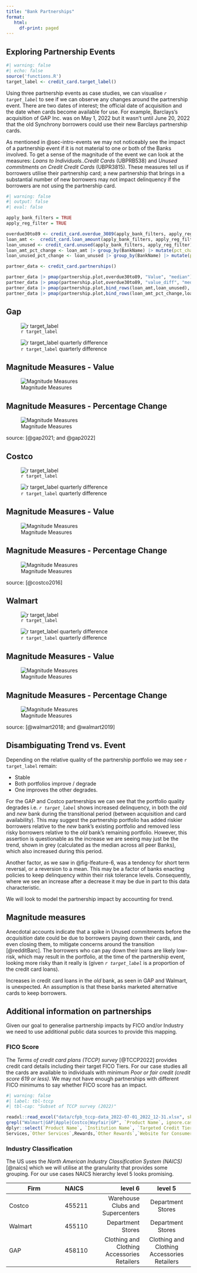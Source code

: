 ---
title: "Bank Partnerships"
format: 
   html:
     df-print: paged
---

## Exploring Partnership Events {#sec-partners}

```{r}
#| warning: false
#| echo: false
source('functions.R')
target_label <- credit_card.target_label()
``` 

Using three partnership events as case studies, we can visualise *`r target_label`* to see if we can observe any changes around the partnership event. There are two dates of interest; the official date of acquisition and the date when cards become available for use. For example, Barclays's acquisition of GAP Inc. was on May 1, 2022 but it wasn't until June 20, 2022 that the old Synchrony borrowers could use their new Barclays partnership cards.

As mentioned in @sec-intro-events we may not noticeably see the impact of a partnership event if it is not material to one or both of the Banks involved. To get a sense of the magnitude of the event we can look at the measures: *Loans to Individuals..Credit Cards* (UBPRB538) and *Unused commitments on Credit Credit Cards* (UBPR3815). These measures tell us if borrowers utilise their partnership card; a new partnership that brings in a substantial number of new borrowers may not impact delinquency if the borrowers are not using the partnership card. 

```{r}
#| warning: false
#| output: false
#| eval: false

apply_bank_filters = TRUE
apply_reg_filter = TRUE

overdue30to89 <- credit_card.overdue_3089(apply_bank_filters, apply_reg_filter)
loan_amt <-  credit_card.loan_amount(apply_bank_filters, apply_reg_filter)
loan_unused <- credit_card.unused(apply_bank_filters, apply_reg_filter)
loan_amt_pct_change <- loan_amt |> group_by(BankName) |> mutate(pct_change = value_diff/lag(Value) *100) 
loan_unused_pct_change <- loan_unused |> group_by(BankName) |> mutate(pct_change = value_diff/lag(Value) *100) 

partner_data <- credit_card.partnerships() 

partner_data |> pmap(partnership.plot,overdue30to89, "Value", "median")
partner_data |> pmap(partnership.plot,overdue30to89, "value_diff", "median")
partner_data |> pmap(partnership.plot,bind_rows(loan_amt,loan_unused), "Value", "median")
partner_data |> pmap(partnership.plot,bind_rows(loan_amt_pct_change,loan_unused_pct_change), "pct_change", "median")

```


::: {#fig-3089days .panel-tabset}

## Gap

![`r target_label`](images/GAP_UBPRE524_Value_median_partnership.png){#fig-gap-val}

![`r target_label` quarterly difference](images/GAP_UBPRE524_value_diff_median_partnership.png){#fig-gap-diff}

::: {#fig-magitude-gap .panel-tabset}

## Magnitude Measures - Value

![Magnitude Measures](images/GAP_UBPR3815_UBPRB538_Value_median_partnership.png){#fig-gap-val-mag}

## Magnitude Measures - Percentage Change
![Magnitude Measures](images/GAP_UBPR3815_UBPRB538_pct_change_median_partnership.png){#fig-gap-pct-mag}

:::

source: [@gap2021; and @gap2022]

## Costco

![`r target_label`](images/Costco_UBPRE524_Value_median_partnership.png){#fig-Costco-val}

![`r target_label` quarterly difference](images/Costco_UBPRE524_value_diff_median_partnership.png){#fig-Costco-diff}

::: {#fig-magitude-Costco .panel-tabset}

## Magnitude Measures - Value

![Magnitude Measures](images/Costco_UBPR3815_UBPRB538_Value_median_partnership.png){#fig-Costco-val-mag}

## Magnitude Measures - Percentage Change

![Magnitude Measures](images/Costco_UBPR3815_UBPRB538_pct_change_median_partnership.png){#fig-Costco-pct-mag}

:::

source: [@costco2016]

## Walmart
![`r target_label`](images/Walmart_UBPRE524_Value_median_partnership.png){#fig-walmart-val}

![`r target_label` quarterly difference](images/Walmart_UBPRE524_value_diff_median_partnership.png){#fig-Costco-diff}

::: {#fig-magitude-walmart .panel-tabset}

## Magnitude Measures - Value

![Magnitude Measures](images/Walmart_UBPR3815_UBPRB538_Value_median_partnership.png){#fig-walmart-val-mag}

## Magnitude Measures - Percentage Change

![Magnitude Measures](images/Walmart_UBPR3815_UBPRB538_pct_change_median_partnership.png){#fig-walmart-pct-mag}

:::
source: [@walmart2018; and @walmart2019]
:::

## Disambiguating Trend vs. Event  {#sec-trend-event}

Depending on the relative quality of the partnership portfolio we may see `r target_label` remain: 

* Stable
* Both portfolios improve / degrade
* One improves the other degrades.

For the GAP and Costco partnerships we can see that the portfolio quality degrades i.e. *`r target_label`* shows increased delinquency, in both the *old* and *new* bank during the transitional period (between acquisition and card availability). This may suggest the partnership portfolio has added riskier borrowers relative to the *new* bank's existing portfolio and removed less risky borrowers relative to the *old* bank's remaining portfolio. However, this assertion is questionable as the increase we are seeing may just be the trend, shown in grey (calculated as the median across all peer Banks), which also increased during this period. 

Another factor, as we saw in @fig-lfeature-6, was a tendency for short term reversal, or a reversion to a mean. This may be a factor of banks enacting policies to keep delinquency within their risk tolerance levels. Consequently, where we see an increase after a decrease it may be due in part to this data characteristic.

We will look to model the partnership impact by accounting for trend.

## Magnitude measures

Anecdotal accounts indicate that a spike in Unused commitments before the *acquisition* date could be due to borrowers paying down their cards, and even closing them, to mitigate concerns around the transition [@redditBarc]. The borrowers who can pay down their loans are likely low-risk, which may result in the portfolio, at the time of the partnership event, looking more risky than it really is (given *`r target_label`* is a proportion of the credit card loans). 

Increases in credit card loans in the *old* bank, as seen in GAP and Walmart, is unexpected. An assumption is that these banks marketed alternative cards to keep borrowers.   

## Additional information on partnerships

Given our goal to generalise partnership impacts by FICO and/or Industry we need to use additional public data sources to provide this mapping. 

### FICO Score
The *Terms of credit card plans (TCCP) survey* [@TCCP2022] provides credit card details including their target FICO Tiers. For our case studies all the cards are available to individuals with minimum *Poor or fair credit (credit score 619 or less)*. We may not have enough partnerships with different FICO minimums to say whether FICO score has an impact. 

```{r}
#| warning: false
#| label: tbl-tccp
#| tbl-cap: "Subset of TCCP survey (2022)"

readxl::read_excel("data/cfpb_tccp-data_2022-07-01_2022_12-31.xlsx", skip=9) |> filter(`Availability of Credit Card Plan` == "National",
grepl("Walmart|GAP|Apple|Costco|Wayfair|GP", `Product Name`, ignore.case = TRUE)) |>
dplyr::select(`Product Name`, `Institution Name`, `Targeted Credit Tiers`,
Services,`Other Services`,Rewards,`Other Rewards`,`Website for Consumer`) 

```

### Industry Classification

The US uses the *North American Industry Classification System (NAICS)* [@naics] which we will utilise at the granularity that provides some grouping. For our use cases NAICS hierarchy level 5 looks promising.

| Firm | NAICS | level 6 | level 5 | 
|---------|:-----|------:|:------:|
|Costco|455211|Warehouse Clubs and Supercenters|Department Stores
|Walmart|455110|Department Stores|Department Stores
|GAP|458110|Clothing and Clothing Accessories Retailers|Clothing and Clothing Accessories Retailers


